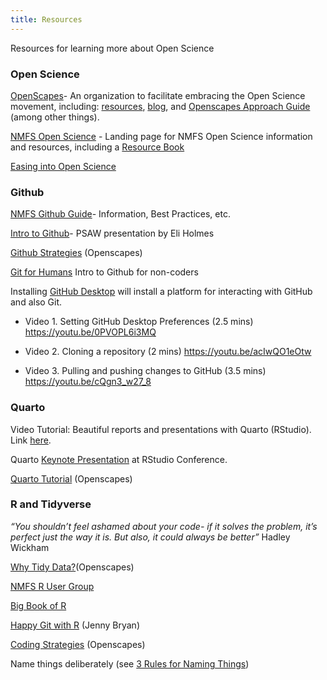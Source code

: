 ```yaml
---
title: Resources
---
```


Resources for learning more about Open Science

### Open Science

[OpenScapes](https://openscapes.org/)- An organization to facilitate embracing the Open Science movement, including: [resources](https://openscapes.org/resources), [blog](https://openscapes.org/blog), and [Openscapes Approach Guide](https://openscapes.github.io/approach-guide/) (among other things).

[NMFS Open Science](https://nmfs-opensci.github.io/) - Landing page for NMFS Open Science information and resources, including a [Resource Book](https://nmfs-opensci.github.io/ResourceBook/)

[Easing into Open Science](https://online.ucpress.edu/collabra/article/7/1/18684/115927/Easing-Into-Open-Science-A-Guide-for-Graduate)

### Github

[NMFS Github Guide](https://nmfs-opensci.github.io/ResourceBook/)- Information, Best Practices, etc.

[Intro to Github](https://sites.google.com/noaa.gov/nmfs-ost-psaw#h.ummtcilneert)- PSAW presentation by Eli Holmes

[Github Strategies](https://openscapes.github.io/series/core-lessons/github/) (Openscapes)

[Git for Humans](https://www.youtube.com/watch?v=eWxxfttcMts) Intro to Github for non-coders

Installing [GitHub Desktop](https://desktop.github.com/) will install a platform for interacting with GitHub and also Git.

-   Video 1. Setting GitHub Desktop Preferences (2.5 mins) <https://youtu.be/0PVOPL6i3MQ>

-   Video 2. Cloning a repository (2 mins) <https://youtu.be/acIwQO1eOtw>

-   Video 3. Pulling and pushing changes to GitHub (3.5 mins) <https://youtu.be/cQgn3_w27_8>

### Quarto

Video Tutorial: Beautiful reports and presentations with Quarto (RStudio). Link [here](https://youtu.be/hbf7Ai3jnxY).

Quarto [Keynote Presentation](https://openscapes.org/blog/2022-08-10-quarto-keynote/) at RStudio Conference.

[Quarto Tutorial](https://openscapes.github.io/quarto-website-tutorial/) (Openscapes)

### R and Tidyverse

*"You shouldn't feel ashamed about your code- if it solves the problem, it's perfect just the way it is. But also, it could always be better"* Hadley Wickham

[Why Tidy Data?](https://openscapes.org/blog/2020-10-12-tidy-data/)(Openscapes)

[NMFS R User Group](https://nmfs-opensci.github.io/NMFS-R-UG/)

[Big Book of R](https://www.bigbookofr.com/index.html)

[Happy Git with R](https://happygitwithr.com/) (Jenny Bryan)

[Coding Strategies](https://openscapes.github.io/series/core-lessons/coding-strategies.html) (Openscapes)

Name things deliberately (see [3 Rules for Naming Things](https://speakerdeck.com/jennybc/how-to-name-files))

